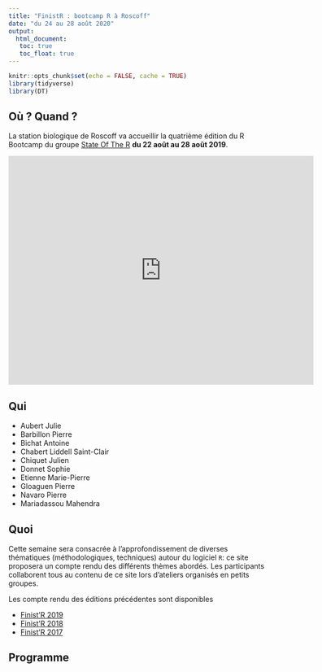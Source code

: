 ```yaml
---
title: "FinistR : bootcamp R à Roscoff"
date: "du 24 au 28 août 2020"
output: 
  html_document:
   toc: true
   toc_float: true
---
```


```r
knitr::opts_chunk$set(echo = FALSE, cache = TRUE)
library(tidyverse)
library(DT)
```

## Où ? Quand ?


La station biologique de Roscoff va accueillir  la quatrième édition du R Bootcamp  du groupe  [State Of The R](https://stateofther.github.io/) **du 22 août  au 28 août 2019**.

<iframe src="https://www.google.com/maps/embed?pb=!1m17!1m11!1m3!1d863.0230997053625!2d-3.987533179360306!3d48.72647094495075!2m2!1f0!2f0!3m2!1i1024!2i768!4f13.1!3m3!1m2!1s0x4813e153cbdda967%3A0x6cd2956ee2bb8cfb!2sStation+Biologique+de+Roscoff!5e1!3m2!1sfr!2sfr!4v1557410926937!5m2!1sfr!2sfr" width="600" height="450" frameborder="0" style="border:0" allowfullscreen></iframe>


## Qui

- Aubert	Julie
- Barbillon	Pierre
- Bichat	Antoine
- Chabert Liddell	Saint-Clair
- Chiquet	Julien
- Donnet	Sophie
- Etienne	Marie-Pierre
- Gloaguen	Pierre
- Navaro	Pierre
- Mariadassou	Mahendra
 
<!-- ![Équipe finistR2019](img/finistr_team_2019.jpeg) -->

<!-- ### 1er rang -->

<!-- - [Timothée Tabouy](https://tabouyt.github.io/) (UMR MIA Paris) -->
<!-- - [Marie Perrot](https://www6.inra.fr/mia-paris/Equipes/Membres/Marie-Perrot-Dockes) (UMR MIA Paris) -->
<!-- - [Martina  Sundqvist](https://www6.inra.fr/mia-paris/Equipes/Membres/Martina-Sundqvist) (UMR MIA Paris) -->
<!-- - [Raphaëlle Momal](https://rmomal.github.io/)(UMR MIA Paris) -->

<!-- ### 2ème rang -->

<!-- - [Félix Cheysson](Félix Cheysson • Research - Institut Pasteur) (UMR MIA Paris) -->
<!-- - [Antoine Bichat](https://github.com/abichat) (UMR Maiage - INRA) -->
<!-- - [Marie-Pierre Étienne](https://marieetienne.github.io/) (IRMAR - Agrocampus Ouest) -->
<!-- - [Sophie Donnet](https://www6.inra.fr/mia-paris/Equipes/Membres/Sophie-Donnet) (UMR MIA Paris - INRA),  -->
<!-- - [Julie Aubert](https://www6.inra.fr/mia-paris/Equipes/Membres/Julie-Aubert) (UMR MIA Paris - INRA),  -->
<!-- - [Marie Morvan](https://irmar.univ-rennes1.fr/interlocuteurs/marie-morvan) (IRMAR - Université de Rennes 1),  -->
<!-- - [Marine Marjou](https://informatique-mia.inra.fr/biosp/homepage-marine-marjou) (UMR BioSP - INRA),  -->
<!-- - [Claire Gayral](http://pbil.univ-lyon1.fr/members/cgayral) (UMR CNRS 5558 - LBBE),  -->


<!-- ### 3ème rang -->

<!-- - [Gabriel Lang](https://www6.inra.fr/mia-paris/Equipes/Membres/Gabriel-Lang) (UMR MIA Paris - Agroparistech) -->
<!-- - [Pierre Barbillon](https://www6.inra.fr/mia-paris/Equipes/Membres/Pierre-Barbillon) (UMR MIA Paris - Agroparistech) -->
<!-- - [Pierre Gestraud](https://science.curie.fr/members/pierre-gestraud/) (Institut Curie) -->
<!-- - [Pierre Gloaguen](https://papayoun.github.io/) (UMR MIA Paris - Agroparistech) -->
<!-- - [Pierre Navaro](https://irmar.univ-rennes1.fr/interlocuteurs/pierre-navaro) (IRMAR - CNRS) -->


## Quoi

Cette semaine sera consacrée  à l'approfondissement de diverses thématiques (méthodologiques, techniques) autour du logiciel `R`: ce site proposera un compte rendu des différents thèmes abordés. Les participants collaborent tous au contenu de ce site lors d'ateliers organisés en petits groupes.

Les compte rendu des éditions précédentes sont disponibles 

  - [Finist'R 2019](https://stateofther.github.io/finistR2019/)
  - [Finist'R 2018](https://stateofther.github.io/finistR2018/)
  - [Finist'R 2017](https://stateofther.github.io/finistR2017/)



## Programme 
